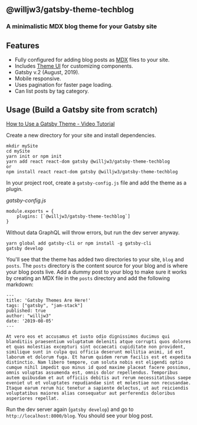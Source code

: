 ## @willjw3/gatsby-theme-techblog

### A minimalistic MDX blog theme for your Gatsby site

## Features

- Fully configured for adding blog posts as [MDX](https://mdxjs.com/) files to your site.
- Includes [Theme UI](https://theme-ui.com/) for customizing components.
- Gatsby v.2 (August, 2019).
- Mobile responsive.
- Uses pagination for faster page loading.
- Can list posts by tag category.

## Usage (Build a Gatsby site from scratch)

[How to Use a Gatsby Theme - Video Tutorial](https://youtu.be/wlu8q6Q3Hro)

Create a new directory for your site and install dependencies.

```
mkdir mySite
cd mySite
yarn init or npm init
yarn add react react-dom gatsby @willjw3/gatsby-theme-techblog
or
npm install react react-dom gatsby @willjw3/gatsby-theme-techblog
```

In your project root, create a `gatsby-config.js` file and add the theme as a plugin.

_gatsby-config.js_

```
module.exports = {
    plugins: [`@willjw3/gatsby-theme-techblog`]
}
```

Without data GraphQL will throw errors, but run the dev server anyway.

```
yarn global add gatsby-cli or npm install -g gatsby-cli
gatsby develop
```

You'll see that the theme has added two directories to your site, `blog` and `posts`. The `posts` directory is the content source for your blog and is where your blog posts live. Add a dummy post to your blog to make sure it works by creating an MDX file in the `posts` directory and add the following markdown:

```
---
title: 'Gatsby Themes Are Here!'
tags: ["gatsby", "jam-stack"]
published: true
author: "willjw3"
date: '2019-08-05'
---

At vero eos et accusamus et iusto odio dignissimos ducimus qui blanditiis praesentium voluptatum deleniti atque corrupti quos dolores et quas molestias excepturi sint occaecati cupiditate non provident, similique sunt in culpa qui officia deserunt mollitia animi, id est laborum et dolorum fuga. Et harum quidem rerum facilis est et expedita distinctio. Nam libero tempore, cum soluta nobis est eligendi optio cumque nihil impedit quo minus id quod maxime placeat facere possimus, omnis voluptas assumenda est, omnis dolor repellendus. Temporibus autem quibusdam et aut officiis debitis aut rerum necessitatibus saepe eveniet ut et voluptates repudiandae sint et molestiae non recusandae. Itaque earum rerum hic tenetur a sapiente delectus, ut aut reiciendis voluptatibus maiores alias consequatur aut perferendis doloribus asperiores repellat.
```

Run the dev server again (`gatsby develop`) and go to `http://localhost:8000/blog`. You should see your blog post.
